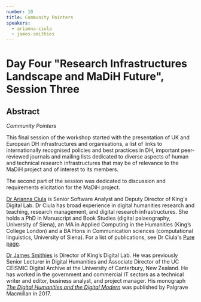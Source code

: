 ```yaml
---
number: 10
title: Community Pointers
speakers:
  - arianna-ciula
  - james-smithies
---
```


# Day Four "Research Infrastructures Landscape and MaDiH Future", Session Three

## Abstract

_Community Pointers_

This final session of the workshop started with the presentation of UK and
European DH infrastructures and organisations, a list of links to
internationally recognised policies and best practices in DH, important
peer-reviewed journals and mailing lists dedicated to diverse aspects of human
and technical research infrastructures that may be of relevance to the MaDiH
project and of interest to its members.

The second part of the session was dedicated to discussion and requirements
elicitation for the MaDiH project.

<Download download="docs/4.3-Community_Pointers.pdf" />
<Speakers>

[Dr Arianna Ciula](https://www.kdl.kcl.ac.uk/who-we-are/dr-arianna-ciula/) is
Senior Software Analyst and Deputy Director of King's Digital Lab. Dr Ciula has
broad experience in digital humanities research and teaching, research
management, and digital research infrastructures. She holds a PhD in Manuscript
and Book Studies (digital palaeography, University of Siena), an MA in Applied
Computing in the Humanities (King’s College London) and a BA Hons in
Communication sciences (computational linguistics, University of Siena). For a
list of publications, see Dr Ciula's
[Pure page](https://kclpure.kcl.ac.uk/portal/arianna.ciula.html).

<Speaker speaker="james-smithies">

[Dr James Smithies](https://www.kdl.kcl.ac.uk/who-we-are/dr-james-smithies/) is
Director of King’s Digital Lab. He was previously Senior Lecturer in Digital
Humanities and Associate Director of the UC CEISMIC Digital Archive at the
University of Canterbury, New Zealand. He has worked in the government and
commercial IT sectors as a technical writer and editor, business analyst, and
project manager. His monograph
[_The Digital Humanities and the Digital Modern_](https://www.palgrave.com/gp/book/9781137499431)
was published by Palgrave Macmillan in 2017.
